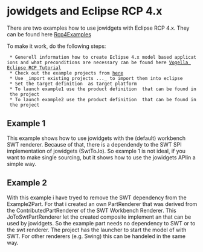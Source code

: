 = jowidgets and Eclipse RCP 4.x =

There are two examples how to use jowidgets with Eclipse RCP 4.x. They can be found here [http://code.google.com/p/jo-widgets/source/browse/#svn%2Ftrunk%2Frcp%2Fexamples Rcp4Examples]

To make it work, do the following steps:

  * Generell information how to create Eclipse 4.x model based applications and what preconditions are necessary can be found here [http://www.vogella.com/articles/EclipseRCP/article.html Vogella Eclipse RCP Tutorial]
  * Check out the example projects from [http://code.google.com/p/jo-widgets/source/browse/#svn%2Ftrunk%2Frcp%2Fexamples here]
  * Use _import existing projects ..._ to import them into eclipse
  * Set the target definition {{{org.jowidgets.examples.rcp.target}}} as target platform
  * To launch example1 use the product definition {{{org.jowidgets.examples.rcp.example1.product}}} that can be found in the project {{{org.jowidgets.examples.rcp.example1}}}
  * To launch example2 use the product definition {{{org.jowidgets.examples.rcp.example2.swt.product}}} that can be found in the project {{{org.jowidgets.examples.rcp.example2.swt}}}

== Example 1 ==

This example shows how to use jowidgets with the (default) workbench SWT renderer. Because of that, there is a dependendy to the SWT SPI implementation of jowidgets (SwtToJo). So example 1 is not ideal, if you want to make single sourcing, but it shows how to use the jowidgets APIin a simple way.

== Example 2 ==

With this example i have tryed to remove the SWT dependency from the Example2Part. For that i created an own PartRenderer that was derived from the ContributedPartRenderer of the SWT Workbench Renderer. This JoToSwtPartRenderer let the created composite implement an {{{IProvider<IComposite>}}} that can be used by jowidgets. So the example part needs no dependency to SWT or to the swt renderer. The project {{{org.jowidgets.examples.rcp.example2.swt}}} has the launcher to start the model of {{{org.jowidgets.examples.rcp.example2.common}}} with SWT. For other renderers (e.g. Swing) this can be handeled in the same way.